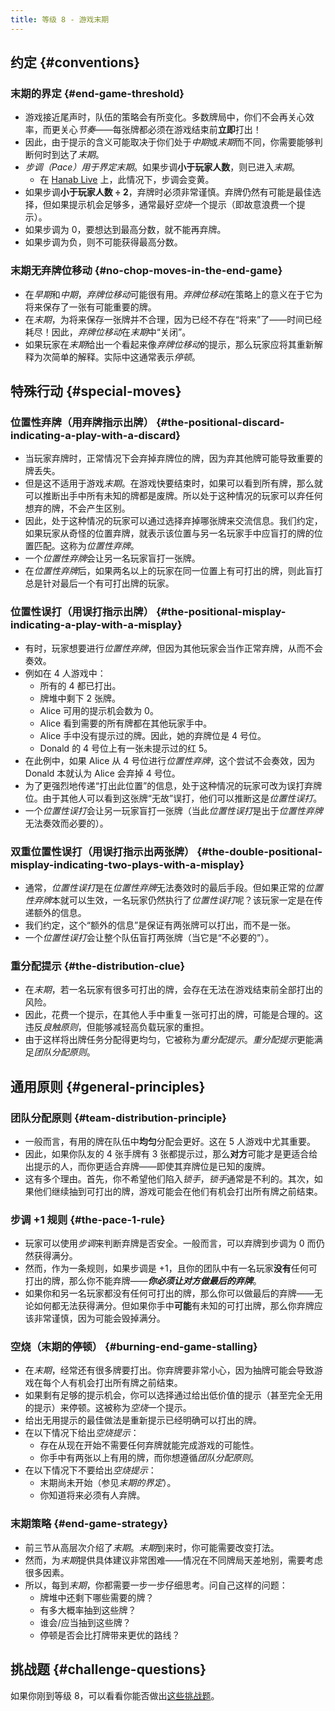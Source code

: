 ```yaml
---
title: 等级 8 - 游戏末期
---
```


## 约定 \{#conventions}

### 末期的界定 \{#end-game-threshold\}

- 游戏接近尾声时，队伍的策略会有所变化。多数牌局中，你们不会再关心效率，而更关心*节奏*——每张牌都必须在游戏结束前**立即**打出！
- 因此，由于提示的含义可能取决于你们处于*中期*或*末期*而不同，你需要能够判断何时到达了*末期*。
- *步调（Pace）*用于界定*末期*。如果步调**小于玩家人数**，则已进入*末期*。
  - 在 [Hanab Live](https://hanab.live) 上，此情况下，步调会变黄。
- 如果步调**小于玩家人数 ÷ 2**，弃牌时必须非常谨慎。弃牌仍然有可能是最佳选择，但如果提示机会足够多，通常最好*空烧*一个提示（即故意浪费一个提示）。
- 如果步调为 0，要想达到最高分数，就不能再弃牌。
- 如果步调为负，则不可能获得最高分数。

### 末期无弃牌位移动 \{#no-chop-moves-in-the-end-game\}

- 在*早期*和*中期*，*弃牌位移动*可能很有用。*弃牌位移动*在策略上的意义在于它为将来保存了一张有可能重要的牌。
- 在*末期*，为将来保存一张牌并不合理，因为已经不存在“将来”了——时间已经耗尽！因此，*弃牌位移动*在*末期*中“关闭”。
- 如果玩家在*末期*给出一个看起来像*弃牌位移动*的提示，那么玩家应将其重新解释为次简单的解释。实际中这通常表示*停顿*。

## 特殊行动 \{#special-moves\}

### 位置性弃牌（用弃牌指示出牌） \{#the-positional-discard-indicating-a-play-with-a-discard\}

- 当玩家弃牌时，正常情况下会弃掉弃牌位的牌，因为弃其他牌可能导致重要的牌丢失。
- 但是这不适用于游戏*末期*。在游戏快要结束时，如果可以看到所有牌，那么就可以推断出手中所有未知的牌都是废牌。所以处于这种情况的玩家可以弃任何想弃的牌，不会产生区别。
- 因此，处于这种情况的玩家可以通过选择弃掉哪张牌来交流信息。我们约定，如果玩家从奇怪的位置弃牌，就表示该位置与另一名玩家手中应盲打的牌的位置匹配。这称为*位置性弃牌*。
- 一个*位置性弃牌*会让另一名玩家盲打一张牌。
- 在*位置性弃牌*后，如果两名以上的玩家在同一位置上有可打出的牌，则此盲打总是针对最后一个有可打出牌的玩家。

### 位置性误打（用误打指示出牌） \{#the-positional-misplay-indicating-a-play-with-a-misplay\}

- 有时，玩家想要进行*位置性弃牌*，但因为其他玩家会当作正常弃牌，从而不会奏效。
- 例如在 4 人游戏中：
  - 所有的 4 都已打出。
  - 牌堆中剩下 2 张牌。
  - Alice 可用的提示机会数为 0。
  - Alice 看到需要的所有牌都在其他玩家手中。
  - Alice 手中没有提示过的牌。因此，她的弃牌位是 4 号位。
  - Donald 的 4 号位上有一张未提示过的红 5。
- 在此例中，如果 Alice 从 4 号位进行*位置性弃牌*，这个尝试不会奏效，因为 Donald 本就认为 Alice 会弃掉 4 号位。
- 为了更强烈地传递“打出此位置”的信息，处于这种情况的玩家可改为误打弃牌位。由于其他人可以看到这张牌“无故”误打，他们可以推断这是*位置性误打*。
- 一个*位置性误打*会让另一玩家盲打一张牌（当此*位置性误打*是出于*位置性弃牌*无法奏效而必要的）。

### 双重位置性误打（用误打指示出两张牌） \{#the-double-positional-misplay-indicating-two-plays-with-a-misplay\}

- 通常，*位置性误打*是在*位置性弃牌*无法奏效时的最后手段。但如果正常的*位置性弃牌*本就可以生效，一名玩家仍然执行了*位置性误打*呢？该玩家一定是在传递额外的信息。
- 我们约定，这个“额外的信息”是保证有两张牌可以打出，而不是一张。
- 一个*位置性误打*会让整个队伍盲打两张牌（当它是“不必要的”）。

### 重分配提示 \{#the-distribution-clue\}

- 在*末期*，若一名玩家有很多可打出的牌，会存在无法在游戏结束前全部打出的风险。
- 因此，花费一个提示，在其他人手中重复一张可打出的牌，可能是合理的。这违反*良触原则*，但能够减轻高负载玩家的重担。
- 由于这样将出牌任务分配得更均匀，它被称为*重分配提示*。*重分配提示*更能满足*团队分配原则*。

## 通用原则 \{#general-principles\}

### 团队分配原则 \{#team-distribution-principle\}

- 一般而言，有用的牌在队伍中**均匀**分配会更好。这在 5 人游戏中尤其重要。
- 因此，如果你队友的 4 张手牌有 3 张都提示过，那么**对方**可能才是更适合给出提示的人，而你更适合弃牌——即使其弃牌位是已知的废牌。
- 这有多个理由。首先，你不希望他们陷入*锁手*，*锁手*通常是不利的。其次，如果他们继续抽到可打出的牌，游戏可能会在他们有机会打出所有牌之前结束。

### 步调 +1 规则 \{#the-pace-1-rule\}

- 玩家可以使用*步调*来判断弃牌是否安全。一般而言，可以弃牌到步调为 0 而仍然获得满分。
- 然而，作为一条规则，如果步调是 +1，且你的团队中有一名玩家**没有**任何可打出的牌，那么你不能弃牌——<Em>**你必须让对方做最后的弃牌**</Em>。
- 如果你和另一名玩家都没有任何可打出的牌，那么你可以做最后的弃牌——无论如何都无法获得满分。但如果你手中**可能**有未知的可打出牌，那么你弃牌应该非常谨慎，因为可能会毁掉满分。

### 空烧（末期的停顿） \{#burning-end-game-stalling\}

- 在*末期*，经常还有很多牌要打出。你弃牌要非常小心，因为抽牌可能会导致游戏在每个人有机会打出所有牌之前结束。
- 如果剩有足够的提示机会，你可以选择通过给出低价值的提示（甚至完全无用的提示）来停顿。这被称为*空烧*一个提示。
- 给出无用提示的最佳做法是重新提示已经明确可以打出的牌。
- 在以下情况下给出*空烧提示*：
  - 存在从现在开始不需要任何弃牌就能完成游戏的可能性。
  - 你手中有两张以上有用的牌，而你想遵循*团队分配原则*。
- 在以下情况下不要给出*空烧提示*：
  - 末期尚未开始（参见*末期的界定*）。
  - 你知道将来必须有人弃牌。

### 末期策略 \{#end-game-strategy\}

- 前三节从高层次介绍了*末期*。*末期*到来时，你可能需要改变打法。
- 然而，为*末期*提供具体建议非常困难——情况在不同牌局天差地别，需要考虑很多因素。
- 所以，每到*末期*，你都需要一步一步仔细思考。问自己这样的问题：
  - 牌堆中还剩下哪些需要的牌？
  - 有多大概率抽到这些牌？
  - 谁会/应当抽到这些牌？
  - 停顿是否会比打牌带来更优的路线？

## 挑战题 \{#challenge-questions\}

如果你刚到等级 8，可以看看你能否做出[这些挑战题](challenge-questions/level-8.mdx)。
